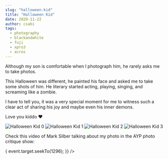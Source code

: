 ```yaml
---
slug: "halloween-kid"
title: "Halloween Kid"
date: 2020-11-22
author: csabi
tags:
  - photography
  - blackandwhite
  - fuji
  - xpro3
  - acros
---
```


Although my son is comfortable when I photograph him, he rarely asks me to take photos.

This Halloween was different, he painted his face and asked me to take some shots of him.
He literary started acting, playing, singing, and screaming like a zombie.

I have to tell you, it was a very special moment for me to witness such a clear act of sharing his joy and maybe even his inner demons.

Love you kiddo ❤️

![Halloween Kid 0](/images/halloween-2126-1200.jpg)
![Halloween Kid 1](/images/halloween-2127-1200.jpg)
![Halloween Kid 2](/images/halloween-2128-1200.jpg)
![Halloween Kid 3](/images/halloween-2129-1200.jpg)

Check this video of Mark Silber talking about my photo in the AYP photo critique show:


<p>
  <YouTube
    videoId={"3LdGKK1wyVQ"}
    containerClassName={"youtube-container"}
    opts={{
      playerVars: {
        autoplay: false,
      },
    }}
    onReady={(event) => {
      event.target.seekTo(1296);
    }}
  />
</p>
